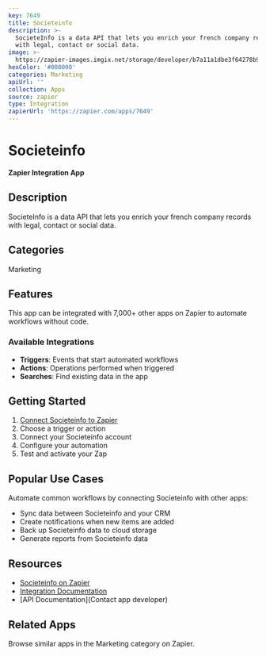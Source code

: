 ```yaml
---
key: 7649
title: Societeinfo
description: >-
  SocieteInfo is a data API that lets you enrich your french company records
  with legal, contact or social data.
image: >-
  https://zapier-images.imgix.net/storage/developer/b7a11a1dbe3f64278b959e5fe183f765.png?auto=format%2Ccompress&ixlib=python-3.0.0&q=50
hexColor: '#000000'
categories: Marketing
apiUrl: ''
collection: Apps
source: zapier
type: Integration
zapierUrl: 'https://zapier.com/apps/7649'
---
```

# Societeinfo

**Zapier Integration App**

## Description

SocieteInfo is a data API that lets you enrich your french company records with legal, contact or social data.

## Categories

Marketing

## Features

This app can be integrated with 7,000+ other apps on Zapier to automate workflows without code.

### Available Integrations

- **Triggers**: Events that start automated workflows
- **Actions**: Operations performed when triggered
- **Searches**: Find existing data in the app

## Getting Started

1. [Connect Societeinfo to Zapier](https://zapier.com/apps/7649)
2. Choose a trigger or action
3. Connect your Societeinfo account
4. Configure your automation
5. Test and activate your Zap

## Popular Use Cases

Automate common workflows by connecting Societeinfo with other apps:

- Sync data between Societeinfo and your CRM
- Create notifications when new items are added
- Back up Societeinfo data to cloud storage
- Generate reports from Societeinfo data

## Resources

- [Societeinfo on Zapier](https://zapier.com/apps/7649)
- [Integration Documentation](https://zapier.com/apps/7649/integrations)
- [API Documentation](Contact app developer)

## Related Apps

Browse similar apps in the Marketing category on Zapier.
